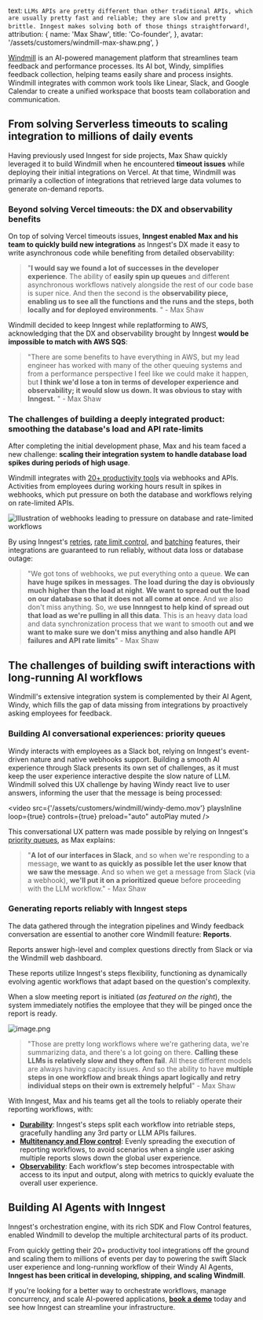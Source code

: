   text: `LLMs APIs are pretty different than other traditional APIs, which are usually pretty fast and reliable; they are slow and pretty brittle.
Inngest makes solving both of those things straightforward!`,
  attribution: {
    name: 'Max Shaw',
    title: 'Co-founder',
  },
  avatar: '/assets/customers/windmill-max-shaw.png',
}

[Windmill](https://gowindmill.com/) is an AI-powered management platform that streamlines team feedback and performance processes. Its AI bot, Windy, simplifies feedback collection, helping teams easily share and process insights. Windmill integrates with common work tools like Linear, Slack, and Google Calendar to create a unified workspace that boosts team collaboration and communication.

## From solving Serverless timeouts to scaling integration to millions of daily events

Having previously used Inngest for side projects, Max Shaw quickly leveraged it to build Windmill when he encountered **timeout issues** while deploying their initial integrations on Vercel. At that time, Windmill was primarily a collection of integrations that retrieved large data volumes to generate on-demand reports.

### Beyond solving Vercel timeouts: the DX and observability benefits

On top of solving Vercel timeouts issues, **Inngest enabled Max and his team to quickly build new integrations** as Inngest's DX made it easy to write asynchronous code while benefiting from detailed observability:

> "**I would say we found a lot of successes in the developer experience**. The ability of **easily spin up queues** and different asynchronous workflows natively alongside the rest of our code base is super nice. And then the second is the **observability piece, enabling us to see all the functions and the runs and the steps, both locally and for deployed environments**. " - Max Shaw
> 

Windmill decided to keep Inngest while replatforming to AWS, acknowledging that the DX and observability brought by Inngest **would be impossible to match with AWS SQS**:

> "There are some benefits to have everything in AWS, but my lead engineer has worked with many of the other queuing systems and from a performance perspective I feel like we could make it happen, but **I think we'd lose a ton in terms of developer experience and observability; it would slow us down. It was obvious to stay with Inngest.** " - Max Shaw
> 

### The challenges of building a deeply integrated product: smoothing the database's load and API rate-limits

After completing the initial development phase, Max and his team faced a new challenge: **scaling their integration system to handle database load spikes during periods of high usage**.

Windmill integrates with [20+ productivity tools](https://gowindmill.com/integrations) via webhooks and APIs. Activities from employees during working hours result in spikes in webhooks, which put pressure on both the database and workflows relying on rate-limited APIs.

![Illustration of webhooks leading to pressure on database and rate-limited workflows](/assets/customers/windmill/diagram.png)

By using Inngest's [retries](https://www.inngest.com/docs/features/inngest-functions/error-retries/retries), [rate limit control](https://www.inngest.com/docs/guides/rate-limiting), and [batching](https://www.inngest.com/docs/guides/batching) features, their integrations are guaranteed to run reliably, without data loss or database outage:

> "We got tons of webhooks, we put everything onto a queue. **We can have huge spikes in messages**. **The load during the day is obviously much higher than the load at night**.
**We want to spread out the load on our database so that it does not all come at once**. And we also don't miss anything. So, we **use Innngest to help kind of spread out that load as we're pulling in all this data**.
This is an heavy data load and data synchronization process that we want to smooth out **and we want to make sure we don't miss anything and also handle API failures and API rate limits**" - Max Shaw
> 

## The challenges of building swift interactions with long-running AI workflows

Windmill's extensive integration system is complemented by their AI Agent, Windy, which fills the gap of data missing from integrations by proactively asking employees for feedback.

### Building AI conversational experiences: priority queues

Windy interacts with employees as a Slack bot, relying on Inngest's event-driven nature and native webhooks support. Building a smooth AI experience through Slack presents its own set of challenges, as it must keep the user experience interactive despite the slow nature of LLM. Windmill solved this UX challenge by having Windy react live to user answers, informing the user that the message is being processed:


<video
  src={'/assets/customers/windmill/windy-demo.mov'}
  playsInline
  loop={true}
  controls={true}
  preload="auto"
  autoPlay
  muted
/>


This conversational UX pattern was made possible by relying on Inngest's [priority queues](https://www.inngest.com/docs/guides/priority), as Max explains:

> "**A lot of our interfaces in Slack**, and so when we're responding to a message, **we want to as quickly as possible let the user know that we saw the message**. And so when we get a message from Slack (via a webhook), **we'll put it on a prioritized queue** before proceeding with the LLM workflow." - Max Shaw
> 

### Generating reports reliably with Inngest steps

The data gathered through the integration pipelines and Windy feedback conversation are essential to another core Windmill feature: **Reports**.

<div className="md:flex gap-8 justify-between">

<div className="w-1/2 flex-col self-center">
Reports answer high-level and complex questions directly from Slack or via the Windmill web dashboard.

These reports utilize Inngest's steps flexibility, functioning as dynamically evolving agentic workflows that adapt based on the question's complexity.

When a slow meeting report is initiated (*as featured on the right*), the system immediately notifies the employee that they will be pinged once the report is ready.
</div>

![image.png](/assets/customers/windmill/windmill-windy-slack-thread.png)

</div>



> "Those are pretty long workflows where we're gathering data, we're summarizing data, and there's a lot going on there. **Calling these LLMs is relatively slow and they often fail**. All these different models are always having capacity issues.
And so the ability to have **multiple steps in one workflow and break things apart logically and retry individual steps on their own is extremely helpful**" - Max Shaw
> 

With Inngest, Max and his teams get all the tools to reliably operate their reporting workflows, with:

- [**Durability**](https://www.notion.so/How-B-RSkin-Tactical-Supply-Co-achieved-100-event-deliverability-by-switching-from-Kafka-to-Innges-238b64753bbd8030843ccc2bed56915b?pvs=21): Inngest's steps split each workflow into retriable steps, gracefully handling any 3rd party or LLM APIs failures.
- [**Multitenancy and Flow control**](https://www.inngest.com/docs/guides/flow-control): Evenly spreading the execution of reporting workflows, to avoid scenarios when a single user asking multiple reports slows down the global user experience.
- [**Observability**](https://www.inngest.com/docs/platform/monitor/observability-metrics): Each workflow's step becomes introspectable with access to its input and output, along with metrics to quickly evaluate the overall user experience.

## Building AI Agents with Inngest

Inngest's orchestration engine, with its rich SDK and Flow Control features, enabled Windmill to develop the multiple architectural parts of its product.

From quickly getting their 20+ productivity tool integrations off the ground and scaling them to millions of events per day to powering the swift Slack user experience and long-running workflow of their Windy AI Agents, **Inngest has been critical in developing, shipping, and scaling Windmill**.

If you're looking for a better way to orchestrate workflows, manage concurrency, and scale AI-powered applications, [**book a demo**](https://www.inngest.com/contact?ref=case-study-windmill) today and see how Inngest can streamline your infrastructure.
